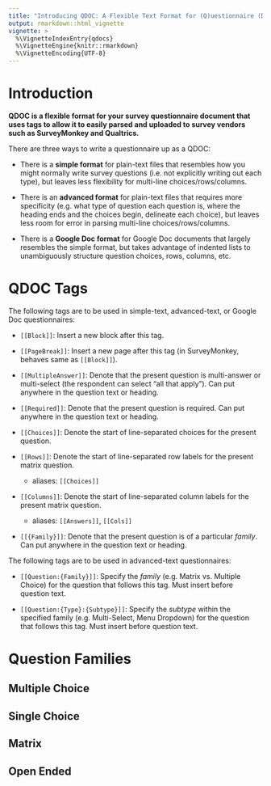```yaml
---
title: "Introducing QDOC: A Flexible Text Format for (Q)uestionnaire (Doc)uments"
output: rmarkdown::html_vignette
vignette: >
  %\VignetteIndexEntry{qdocs}
  %\VignetteEngine{knitr::rmarkdown}
  %\VignetteEncoding{UTF-8}
---
```


# Introduction

**QDOC is a flexible format for your survey questionnaire document that uses tags to allow it to easily parsed and uploaded to survey vendors such as SurveyMonkey and Qualtrics.**

There are three ways to write a questionnaire up as a QDOC:

- There is a **simple format** for plain-text files that resembles how you might normally write survey questions (i.e. not explicitly writing out each type), but leaves less flexibility for multi-line choices/rows/columns.

- There is an **advanced format** for plain-text files that requires more specificity (e.g. what type of question each question is, where the heading ends and the choices begin, delineate each choice), but leaves less room for error in parsing multi-line choices/rows/columns.

- There is a **Google Doc format** for Google Doc documents that largely resembles the simple format, but takes advantage of indented lists to unambiguously structure question choices, rows, columns, etc.

<!-- BOOKMARK: give examples of each question type and variations across formats -->

# QDOC Tags

The following tags are to be used in simple-text, advanced-text, or Google Doc questionnaires:

- `[[Block]]`: Insert a new block after this tag.

- `[[PageBreak]]`: Insert a new page after this tag (in SurveyMonkey, behaves same as `[[Block]]`).

- `[[MultipleAnswer]]`: Denote that the present question is multi-answer or multi-select (the respondent can select "all that apply"). Can put anywhere in the question text or heading.

- `[[Required]]`: Denote that the present question is required. Can put anywhere in the question text or heading.

- `[[Choices]]`: Denote the start of line-separated choices for the present question.

- `[[Rows]]`: Denote the start of line-separated row labels for the present matrix question.
  - aliases: `[[Choices]]`

- `[[Columns]]`: Denote the start of line-separated column labels for the present matrix question.
  - aliases: `[[Answers]]`, `[[Cols]]`

- `[[{Family}]]`: Denote that the present question is of a particular *family*. Can put anywhere in the question text or heading.

The following tags are to be used in advanced-text questionnaires:

- `[[Question:{Family}]]`: Specify the *family* (e.g. Matrix vs. Multiple Choice) for the question that follows this tag. Must insert before question text.

- `[[Question:{Type}:{Subtype}]]`: Specify the *subtype* within the specified family (e.g. Multi-Select, Menu Dropdown) for the question that follows this tag. Must insert before question text.


# Question Families

## Multiple Choice


## Single Choice


## Matrix


## Open Ended


